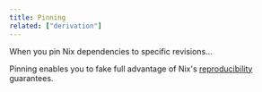 ```yaml
---
title: Pinning
related: ["derivation"]
---
```


When you pin Nix dependencies to specific revisions...

Pinning enables you to fake full advantage of Nix's [reproducibility](/concepts/reproducibility) guarantees.
